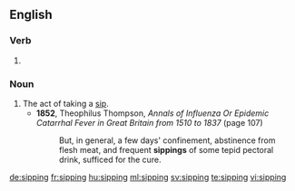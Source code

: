 ==English==

===Verb===
{{head|en}}

# {{present participle of|sip}}

===Noun===
{{en-noun}}

# The act of taking a [[sip]].
#* '''1852''', Theophilus Thompson, ''Annals of Influenza Or Epidemic Catarrhal Fever in Great Britain from 1510 to 1837'' (page 107)
#*: But, in general, a few days' confinement, abstinence from flesh meat, and frequent '''sippings''' of some tepid pectoral drink, sufficed for the cure.

[[de:sipping]]
[[fr:sipping]]
[[hu:sipping]]
[[ml:sipping]]
[[sv:sipping]]
[[te:sipping]]
[[vi:sipping]]
